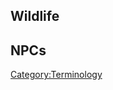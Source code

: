 {{Disambiguation}}
==Wildlife==
{{Items by Category List|Cats|type=Wildlife}}

==NPCs==
{{Pages by Category List|Cat NPCs}}
[[Category:Terminology]]
